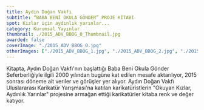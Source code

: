 ```yaml
---
title: Aydın Doğan Vakfı
subtitle: “BABA BENİ OKULA GÖNDER” PROJE KİTABI
spot: Kızlar için aydınlık yarınlar...
category: Kurumsal Yayınlar
thumbnail: ./2015_ADV_BBOG_0_Thumbnail.jpg
awarded: false
coverImage: "./2015_ADV_BBOG_0.jpg"
otherImages: ["./2015_ADV_BBOG_1.jpg", "./2015_ADV_BBOG_2.jpg", "./2015_ADV_BBOG_3.jpg", "./2015_ADV_BBOG_4.jpg", "./2015_ADV_BBOG_5.jpg"]
---
```


Kitapta, Aydın Doğan Vakfı'nın başlattığı Baba Beni Okula Gönder Seferberliğiyle ilgili 2000 yılından bugüne kat edilen mesafe aktarılıyor, 2015 sonrası döneme ait veriler ve görüşler yer alıyor. Aydın Doğan Vakfı Uluslararası Karikatür Yarışması'na katılan karikatüristlerin "Okuyan Kızlar, Aydınlık Yarınlar" projesine armağan ettiği karikatürler kitaba renk ve değer katıyor.
